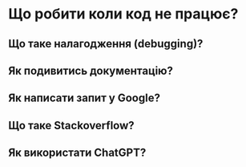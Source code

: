 # Що робити коли код не працює?

## Що таке налагодження (debugging)?

## Як подивитись документацію? 

## Як написати запит у Google?

## Що таке Stackoverflow? 

## Як використати ChatGPT?

